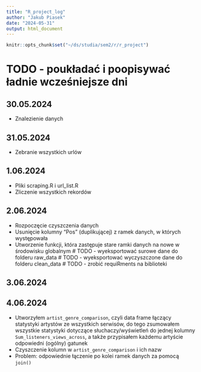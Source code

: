 ```yaml
---
title: "R_project_log"
author: "Jakub Piasek"
date: "2024-05-31"
output: html_document
---
```


```r
knitr::opts_chunk$set("~/ds/studia/sem2/r/r_project")
```

# TODO - poukładać i poopisywać ładnie wcześniejsze dni

## 30.05.2024
- Znalezienie danych

## 31.05.2024
- Zebranie wszystkich urlów

## 1.06.2024
- Pliki scraping.R i url_list.R
- Zliczenie wszystkich rekordów

## 2.06.2024
- Rozpoczęcie czyszczenia danych
- Usunięcie kolumny "Pos" (duplikującej) z ramek danych, w których występowała
- Utworzenie funkcji, która zastępuje stare ramki danych na nowe w środowisku globalnym
# TODO - wyeksportować surowe dane do folderu raw_data
# TODO - wyeksportować wyczyszczone dane do folderu clean_data
# TODO - zrobić requiRments na biblioteki


## 3.06.2024


## 4.06.2024
- Utworzyłem `artist_genre_comparison`, czyli data frame łączący statystyki artystów ze wszystkich serwisów, do tego zsumowałem wszystkie statystyki dotyczące słuchaczy/wyświetleń do jednej kolumny `Sum_listeners_views_across`, a także przypisałem każdemu artyście odpowiedni (ogólny) gatunek
- Czyszczenie kolumn w `artist_genre_comparison` i ich nazw
- Problem: odpowiednie łączenie po kolei ramek danych za pomocą `join()`